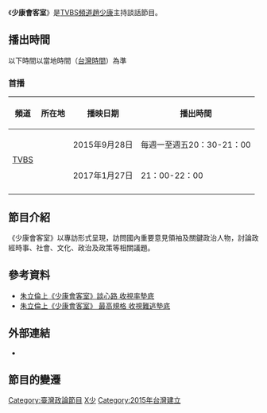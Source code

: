 {{lead section|time=2017-4-13}}
{{Infobox television
| 名稱 = 少康會客室
| 原名 = 
| 圖片 = 
| 圖說 = 
| 分類 = [[談話節目|談話節目]]
| 主持 = [[趙少康|趙少康]]
| 國家 = {{ROC}}
| 語言 = [[國語|國語]]
| 字幕 = [[中文|中文]]
| 監製 = [[TVBS_(頻道)|TVBS]]
| 編審 = 
| 製作人 = 
| 導演 = 
| 導播 = 
| 每集長 = 約30分鐘（含[[廣告|廣告]]）
| 製作公司 = [[聯意製作股份有限公司|聯意製作股份有限公司]]
| 頻道 = [[TVBS_(頻道)|TVBS]]
| 視訊制式 = 
| 播出國家 = {{TWN}} 
| 開始 = 2015年9月28日
| 結束 = 2016年2月24日、2017年1月27日
| 播出時間 = 每週一至週五20：30-21：00
| 官方網站 =
}}

《'''少康會客室'''》是[[TVBS頻道|TVBS頻道]][[趙少康|趙少康]]主持談話節目。

==播出時間==
以下時間以當地時間（[[國家標準時間|台灣時間]]）為準

=== 首播 ===
{| class="wikitable" style="text-align:center"
|- 
!頻道||所在地||播映日期||播出時間
|-
|rowspan=2|[[TVBS_(頻道)|TVBS]]||rowspan=2|{{TWN}}||2015年9月28日||每週一至週五20：30-21：00
|-
|2017年1月27日||21：00-22：00
|-
|}

==節目介紹==
《少康會客室》以專訪形式呈現，訪問國內重要意見領袖及關鍵政治人物，討論政經時事、社會、文化、政治及政策等相關議題。

==參考資料==
{{reflist}}
*[http://www.storm.mg/article/69809 朱立倫上《少康會客室》談心路 收視率墊底] {{Wayback|url=http://www.storm.mg/article/69809 |date=20151224150008 }}
*[https://web.archive.org/web/20160424004624/http://ent.ltn.com.tw/news/paper/925381 朱立倫上《少康會客室》 最高規格 收視難逃墊底]

==外部連結==
*{{youtube|playlist=PL64Si-sSRnvZZhLJB7I0rk1g9iSuKU0FR|《少康會客室》完整版官方HD }}

==節目的變遷==
{{電視節目的變遷
|電視台={{flagicon|ROC}}[[TVBS頻道|TVBS頻道]]
|播放檔次=星期一至星期五20:30～21:00
|節目名稱=少康會客室<br />（2015年9月28日-2016年2月24日）
|上一節目=[[麗文正經話|麗文正經話]]
|下一節目=[[少康戰情室|少康戰情室]](延長30分鐘)
}}

[[Category:臺灣政論節目|Category:臺灣政論節目]]
[[Category:聯利媒體製作電視節目|X少]]
[[Category:2015年台灣建立|Category:2015年台灣建立]]